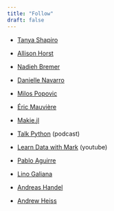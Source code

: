 ```yaml
---
title: "Follow"
draft: false
---
```


-   [Tanya Shapiro](https://tanyaviz.com/)

-   [Allison Horst](https://allisonhorst.com/allison-horst)

-   [Nadieh Bremer](https://www.visualcinnamon.com/)

-   [Danielle Navarro](https://djnavarro.net/)

-   [Milos Popovic](https://milospopovic.net/)

-   [Éric Mauvière](https://www.icem7.fr/)

-   [Makie.jl](https://makie.org/)

-   [Talk Python](https://talkpython.fm/episodes/all) (podcast)

-   [Learn Data with Mark](https://www.youtube.com/@learndatawithmark) (youtube)

-   [Pablo Aguirre](https://pabloagn.com/)

- [Lino Galiana](https://pythonds.linogaliana.fr/)

- [Andreas Handel](https://www.andreashandel.com/posts.html)

- [Andrew Heiss](https://www.andrewheiss.com/blog/)
